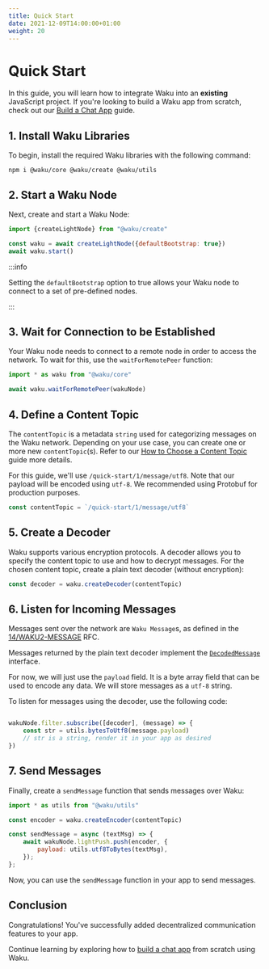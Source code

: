 ```yaml
---
title: Quick Start
date: 2021-12-09T14:00:00+01:00
weight: 20
---
```


# Quick Start

In this guide, you will learn how to integrate Waku into an **existing** JavaScript project.
If you're looking to build a Waku app from scratch, check out our [Build a Chat App](./build-chat-app) guide.

## 1. Install Waku Libraries

To begin, install the required Waku libraries with the following command:

```shell
npm i @waku/core @waku/create @waku/utils
```

## 2. Start a Waku Node

Next, create and start a Waku Node:

```js
import {createLightNode} from "@waku/create"

const waku = await createLightNode({defaultBootstrap: true})
await waku.start()
```

:::info

Setting the `defaultBootstrap` option to true allows your Waku node to connect to a set of pre-defined nodes.

:::

## 3. Wait for Connection to be Established

Your Waku node needs to connect to a remote node in order to access the network.
To wait for this, use the `waitForRemotePeer` function:

```js
import * as waku from "@waku/core"

await waku.waitForRemotePeer(wakuNode)
```

## 4. Define a Content Topic

The `contentTopic` is a metadata `string` used for categorizing messages on the Waku network.
Depending on your use case, you can create one or more new `contentTopic`(s).
Refer to our [How to Choose a Content Topic](/) guide more details.

For this guide, we'll use `/quick-start/1/message/utf8`.
Note that our payload will be encoded using `utf-8`.
We recommended using Protobuf for production purposes.

```js
const contentTopic = `/quick-start/1/message/utf8`
```

## 5. Create a Decoder

Waku supports various encryption protocols.
A decoder allows you to specify the content topic to use and how to decrypt messages.
For the chosen content topic, create a plain text decoder (without encryption):

```js
const decoder = waku.createDecoder(contentTopic)
```

## 6. Listen for Incoming Messages

Messages sent over the network are `Waku Message`s,
as defined in the [14/WAKU2-MESSAGE](https://rfc.vac.dev/spec/14/#wire-format) RFC.

Messages returned by the plain text decoder implement the [`DecodedMessage`](https://js.waku.org/classes/_waku_core.DecodedMessage.html) interface.

For now, we will just use the `payload` field.
It is a byte array field that can be used to encode any data.
We will store messages as a `utf-8` string.

To listen for messages using the decoder, use the following code:

```js

wakuNode.filter.subscribe([decoder], (message) => {
    const str = utils.bytesToUtf8(message.payload)
    // str is a string, render it in your app as desired
})
```

## 7. Send Messages

Finally, create a `sendMessage` function that sends messages over Waku:

```js
import * as utils from "@waku/utils"

const encoder = waku.createEncoder(contentTopic)

const sendMessage = async (textMsg) => {
    await wakuNode.lightPush.push(encoder, {
        payload: utils.utf8ToBytes(textMsg),
    });
};
```

Now, you can use the `sendMessage` function in your app to send messages.

## Conclusion

Congratulations! You've successfully added decentralized communication features to your app.

Continue learning by exploring how to [build a chat app](./build-chat-app) from scratch using Waku.
